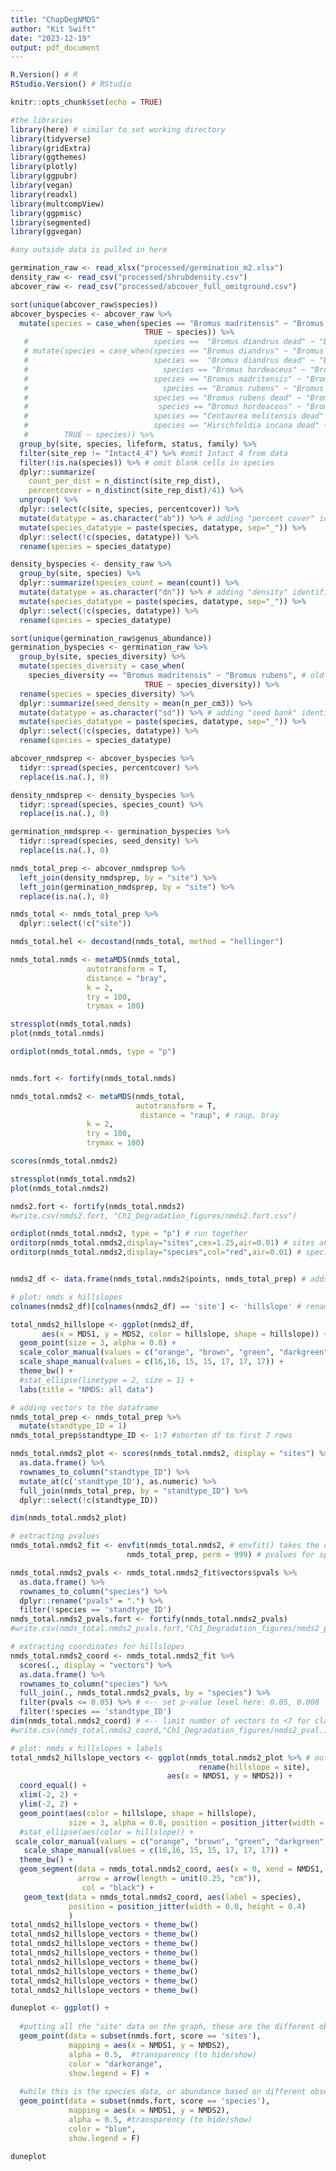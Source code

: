 ```yaml
---
title: "ChapDegNMDS"
author: "Kit Swift"
date: "2023-12-19"
output: pdf_document
---
```

```r
R.Version() # R
RStudio.Version() # RStudio
```


```r
knitr::opts_chunk$set(echo = TRUE)

#the libraries
library(here) # similar to set working directory
library(tidyverse)
library(gridExtra)
library(ggthemes)
library(plotly)
library(ggpubr)
library(vegan)
library(readxl) 
library(multcompView) 
library(ggpmisc)
library(segmented)
library(ggvegan)
```


```r
#any outside data is pulled in here

germination_raw <- read_xlsx("processed/germination_m2.xlsx")
density_raw <- read_csv("processed/shrubdensity.csv")
abcover_raw <- read_csv("processed/abcover_full_omitground.csv")


```


```r
sort(unique(abcover_raw$species))
abcover_byspecies <- abcover_raw %>% 
  mutate(species = case_when(species == "Bromus madritensis" ~ "Bromus rubens", # old name ~ new name
                              TRUE ~ species)) %>%
   #                            species ==  "Bromus diandrus dead" ~ "Brom)
   # mutate(species = case_when(species == "Bromus diandrus" ~ "Bromus spp.", # old name ~ new name
   #                            species ==  "Bromus diandrus dead" ~ "Bromus spp. dead",
   #                              species == "Bromus hordeaceus" ~ "Bromus spp.",
   #                            species == "Bromus madritensis" ~ "Bromus spp.",
   #                              species == "Bromus rubens" ~ "Bromus spp.",
   #                            species == "Bromus rubens dead" ~ "Bromus spp. dead",
   #                             species == "Bromus hordeaceus" ~ "Bromus spp.",
   #                            species == "Centaurea melitensis dead" ~ "Centaurea melitensis",
   #                            species == "Hirschfeldia incana dead" ~ "Hirschfeldia incana",
   #        TRUE ~ species)) %>%
  group_by(site, species, lifeform, status, family) %>% 
  filter(site_rep != "Intact4_4") %>% #omit Intact 4 from data
  filter(!is.na(species)) %>% # omit blank cells in species 
  dplyr::summarize(
    count_per_dist = n_distinct(site_rep_dist), 
    percentcover = n_distinct(site_rep_dist)/41) %>% 
  ungroup() %>%
  dplyr::select(c(site, species, percentcover)) %>% 
  mutate(datatype = as.character("ab")) %>% # adding "percent cover" identifier to species name
  mutate(species_datatype = paste(species, datatype, sep="_")) %>% 
  dplyr::select(!c(species, datatype)) %>% 
  rename(species = species_datatype)

density_byspecies <- density_raw %>% 
  group_by(site, species) %>% 
  dplyr::summarize(species_count = mean(count)) %>% 
  mutate(datatype = as.character("dn")) %>% # adding "density" identifier to species name
  mutate(species_datatype = paste(species, datatype, sep="_")) %>% 
  dplyr::select(!c(species, datatype)) %>% 
  rename(species = species_datatype)

sort(unique(germination_raw$genus_abundance))
germination_byspecies <- germination_raw %>%
  group_by(site, species_diversity) %>%
  mutate(species_diversity = case_when(
    species_diversity == "Bromus madritensis" ~ "Bromus rubens", # old name ~ new name
                              TRUE ~ species_diversity)) %>%
  rename(species = species_diversity) %>%
  dplyr::summarize(seed_density = mean(n_per_cm3)) %>% 
  mutate(datatype = as.character("sd")) %>% # adding "seed bank" identifier to species name
  mutate(species_datatype = paste(species, datatype, sep="_")) %>% 
  dplyr::select(!c(species, datatype)) %>% 
  rename(species = species_datatype)

abcover_nmdsprep <- abcover_byspecies %>%
  tidyr::spread(species, percentcover) %>% 
  replace(is.na(.), 0)

density_nmdsprep <- density_byspecies %>%
  tidyr::spread(species, species_count) %>%
  replace(is.na(.), 0)

germination_nmdsprep <- germination_byspecies %>%
  tidyr::spread(species, seed_density) %>% 
  replace(is.na(.), 0)

nmds_total_prep <- abcover_nmdsprep %>%
  left_join(density_nmdsprep, by = "site") %>%
  left_join(germination_nmdsprep, by = "site") %>% 
  replace(is.na(.), 0) 

nmds_total <- nmds_total_prep %>%
  dplyr::select(!c("site"))
```

```r


nmds_total.hel <- decostand(nmds_total, method = "hellinger")

nmds_total.nmds <- metaMDS(nmds_total, 
                 autotransform = T,
                 distance = "bray",
                 k = 2,
                 try = 100,
                 trymax = 100)

stressplot(nmds_total.nmds)
plot(nmds_total.nmds)

ordiplot(nmds_total.nmds, type = "p")


nmds.fort <- fortify(nmds_total.nmds)
```

```r

nmds_total.nmds2 <- metaMDS(nmds_total, 
                            autotransform = T,
                             distance = "raup", # raup, bray
                 k = 2,
                 try = 100,
                 trymax = 100)

scores(nmds_total.nmds2)

stressplot(nmds_total.nmds2)
plot(nmds_total.nmds2)

nmds2.fort <- fortify(nmds_total.nmds2)
#write.csv(nmds2.fort, "Ch1_Degradation_figures/nmds2.fort.csv")

ordiplot(nmds_total.nmds2, type = "p") # run together 
orditorp(nmds_total.nmds2,display="sites",cex=1.25,air=0.01) # sites aka. hillslopes
orditorp(nmds_total.nmds2,display="species",col="red",air=0.01) # species 


nmds2_df <- data.frame(nmds_total.nmds2$points, nmds_total_prep) # adds NMDS1 and NMDS2 values

# plot: nmds x hillslopes
colnames(nmds2_df)[colnames(nmds2_df) == 'site'] <- 'hillslope' # rename "site" to "hillslope"

total_nmds2_hillslope <- ggplot(nmds2_df, 
       aes(x = MDS1, y = MDS2, color = hillslope, shape = hillslope)) + # shape = site, color = site
  geom_point(size = 3, alpha = 0.8) +
  scale_color_manual(values = c("orange", "brown", "green", "darkgreen", "lightblue", "blue", "navy")) + #"gray0", "gray30", "gray60"
  scale_shape_manual(values = c(16,16, 15, 15, 17, 17, 17)) + 
  theme_bw() +
  #stat_ellipse(linetype = 2, size = 1) +
  labs(title = "NMDS: all data")

# adding vectors to the dataframe
nmds_total_prep <- nmds_total_prep %>% 
  mutate(standtype_ID = 1)
nmds_total_prep$standtype_ID <- 1:7 #shorten df to first 7 rows

nmds_total.nmds2_plot <- scores(nmds_total.nmds2, display = "sites") %>% 
  as.data.frame() %>% 
  rownames_to_column("standtype_ID") %>% 
  mutate_at(c('standtype_ID'), as.numeric) %>% 
  full_join(nmds_total_prep, by = "standtype_ID") %>%  
  dplyr::select(!c(standtype_ID)) 

dim(nmds_total.nmds2_plot)

# extracting pvalues
nmds_total.nmds2_fit <- envfit(nmds_total.nmds2, # envfit() takes the output of metaMDS() and the species matrix you created
                          nmds_total_prep, perm = 999) # pvalues for spp and stand, site, stand_core

nmds_total.nmds2_pvals <- nmds_total.nmds2_fit$vectors$pvals %>% 
  as.data.frame() %>% 
  rownames_to_column("species") %>% 
  dplyr::rename("pvals" = ".") %>% 
  filter(!species == 'standtype_ID')
nmds_total.nmds2_pvals.fort <- fortify(nmds_total.nmds2_pvals)
#write.csv(nmds_total.nmds2_pvals.fort,"Ch1_Degradation_figures/nmds2_pvals.csv")

# extracting coordinates for hillslopes
nmds_total.nmds2_coord <- nmds_total.nmds2_fit %>% 
  scores(., display = "vectors") %>% 
  as.data.frame() %>% 
  rownames_to_column("species") %>% 
  full_join(., nmds_total.nmds2_pvals, by = "species") %>% 
  filter(pvals <= 0.05) %>% # <-- set p-value level here: 0.05, 0.008
  filter(!species == 'standtype_ID')
dim(nmds_total.nmds2_coord) # <-- limit number of vectors to <7 for clarity
#write.csv(nmds_total.nmds2_coord,"Ch1_Degradation_figures/nmds2_pval.1.csv")

# plot: nmds x hillslopes + labels 
total_nmds2_hillslope_vectors <- ggplot(nmds_total.nmds2_plot %>% # output of scores()
                                          rename(hillslope = site), 
                                   aes(x = NMDS1, y = NMDS2)) +
  coord_equal() +
  xlim(-2, 2) +
  ylim(-2, 2) +
  geom_point(aes(color = hillslope, shape = hillslope), 
             size = 3, alpha = 0.8, position = position_jitter(width = 0.1, height = 0.1)) + 
  #stat_ellipse(aes(color = hillslope)) +
 scale_color_manual(values = c("orange", "brown", "green", "darkgreen", "lightblue", "cornflowerblue", "blue")) + #"gray0",
   scale_shape_manual(values = c(16,16, 15, 15, 17, 17, 17)) + 
  theme_bw() +
  geom_segment(data = nmds_total.nmds2_coord, aes(x = 0, xend = NMDS1, y = 0, yend = NMDS2),
               arrow = arrow(length = unit(0.25, "cm")),
                col = "black") +
   geom_text(data = nmds_total.nmds2_coord, aes(label = species),  
             position = position_jitter(width = 0.0, height = 0.4)
             )
total_nmds2_hillslope_vectors + theme_bw()
total_nmds2_hillslope_vectors + theme_bw()
total_nmds2_hillslope_vectors + theme_bw()
total_nmds2_hillslope_vectors + theme_bw()
total_nmds2_hillslope_vectors + theme_bw()
total_nmds2_hillslope_vectors + theme_bw()
total_nmds2_hillslope_vectors + theme_bw()
total_nmds2_hillslope_vectors + theme_bw()
```

```r

duneplot <- ggplot() + 
  
  #putting all the "site" data on the graph, these are the different observations
  geom_point(data = subset(nmds.fort, score == 'sites'),
             mapping = aes(x = NMDS1, y = NMDS2),
             alpha = 0.5,  #transparency (to hide/show)
             color = "darkorange",
             show.legend = F) +
  
  #while this is the species data, or abundance based on different observations. 
  geom_point(data = subset(nmds.fort, score == 'species'), 
             mapping = aes(x = NMDS1, y = NMDS2),
             alpha = 0.5, #transparency (to hide/show)
             color = "blue",
             show.legend = F) 

duneplot





```

